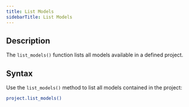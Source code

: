 ```yaml
---
title: List Models
sidebarTitle: List Models
---
```


## Description

The `list_models()` function lists all models available in a defined project.

## Syntax

Use the `list_models()` method to list all models contained in the project:

```bash
project.list_models()
```
